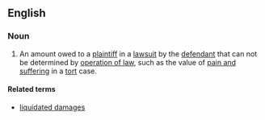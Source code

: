 ==English==
===Noun===
{{en-noun|head=[[unliquidated]] [[damages]]|-}}
# {{context|legal|lang=en}} An amount owed to a [[plaintiff]] in a [[lawsuit]] by the [[defendant]] that can not be determined by [[operation of law]], such as the value of [[pain and suffering]] in a [[tort]] case.

====Related terms====
*[[liquidated damages]]